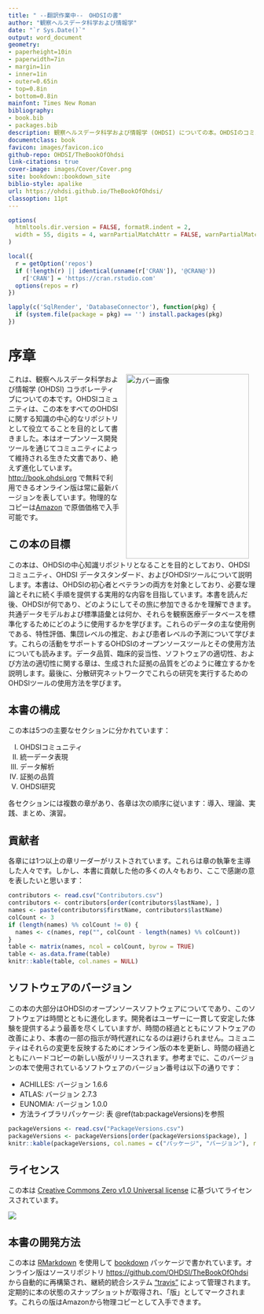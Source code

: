 ```yaml
---
title: " --翻訳作業中--　OHDSIの書"
author: "観察ヘルスデータ科学および情報学"
date: "`r Sys.Date()`"
output: word_document
geometry:
- paperheight=10in
- paperwidth=7in
- margin=1in
- inner=1in
- outer=0.65in
- top=0.8in
- bottom=0.8in
mainfont: Times New Roman
bibliography:
- book.bib
- packages.bib
description: 観察ヘルスデータ科学および情報学 (OHDSI) についての本。OHDSIのコミュニティ、オープンスタンダードとオープンソースソフトウェアについて詳述しています。
documentclass: book
favicon: images/favicon.ico
github-repo: OHDSI/TheBookOfOhdsi
link-citations: true
cover-image: images/Cover/Cover.png
site: bookdown::bookdown_site
biblio-style: apalike
url: https://ohdsi.github.io/TheBookOfOhdsi/
classoption: 11pt
---
```


```r
options(
  htmltools.dir.version = FALSE, formatR.indent = 2,
  width = 55, digits = 4, warnPartialMatchAttr = FALSE, warnPartialMatchDollar = FALSE
)

local({
  r = getOption('repos')
  if (!length(r) || identical(unname(r['CRAN']), '@CRAN@'))
    r['CRAN'] = 'https://cran.rstudio.com'
  options(repos = r)
})

lapply(c('SqlRender', 'DatabaseConnector'), function(pkg) {
  if (system.file(package = pkg) == '') install.packages(pkg)
})
```

# 序章 {.unnumbered}

<img src="images/Cover/Cover.png" alt="カバー画像" width="250" height="375" align="right" style="margin: 0 1em 0 1em"/> これは、観察ヘルスデータ科学および情報学 (OHDSI) コラボレーティブについての本です。OHDSIコミュニティは、この本をすべてのOHDSIに関する知識の中心的なリポジトリとして役立てることを目的として書きました。本はオープンソース開発ツールを通じてコミュニティによって維持される生きた文書であり、絶えず進化しています。 <http://book.ohdsi.org> で無料で利用できるオンライン版は常に最新バージョンを表しています。物理的なコピーは[Amazon](https://www.amazon.com/OHDSI-Observational-Health-Sciences-Informatics/dp/1088855199) で原価価格で入手可能です。

## この本の目標 {.unnumbered}

この本は、OHDSIの中心知識リポジトリとなることを目的としており、OHDSIコミュニティ、OHDSI データスタンダード、およびOHDSIツールについて説明します。本書は、OHDSIの初心者とベテランの両方を対象としており、必要な理論とそれに続く手順を提供する実用的な内容を目指しています。本書を読んだ後、OHDSIが何であり、どのようにしてその旅に参加できるかを理解できます。共通データモデルおよび標準語彙とは何か、それらを観察医療データベースを標準化するためにどのように使用するかを学びます。これらのデータの主な使用例である、特性評価、集団レベルの推定、および患者レベルの予測について学びます。これらの活動をサポートするOHDSIのオープンソースツールとその使用方法についても読みます。データ品質、臨床的妥当性、ソフトウェアの適切性、および方法の適切性に関する章は、生成された証拠の品質をどのように確立するかを説明します。最後に、分散研究ネットワークでこれらの研究を実行するためのOHDSIツールの使用方法を学びます。

## 本書の構成 {.unnumbered}

この本は5つの主要なセクションに分かれています：

I)  OHDSIコミュニティ
II) 統一データ表現
III) データ解析
IV) 証拠の品質
V)  OHDSI研究

各セクションには複数の章があり、各章は次の順序に従います：導入、理論、実践、まとめ、演習。

## 貢献者 {.unnumbered}

各章には1つ以上の章リーダーがリストされています。これらは章の執筆を主導した人々です。しかし、本書に貢献した他の多くの人々もおり、ここで感謝の意を表したいと思います：

```r
contributors <- read.csv("Contributors.csv")
contributors <- contributors[order(contributors$lastName), ]
names <- paste(contributors$firstName, contributors$lastName)
colCount <- 3
if (length(names) %% colCount != 0) {
  names <- c(names, rep("", colCount - length(names) %% colCount))
}
table <- matrix(names, ncol = colCount, byrow = TRUE)
table <- as.data.frame(table)
knitr::kable(table, col.names = NULL)
```

## ソフトウェアのバージョン {.unnumbered}

この本の大部分はOHDSIのオープンソースソフトウェアについてであり、このソフトウェアは時間とともに進化します。開発者はユーザーに一貫して安定した体験を提供するよう最善を尽くしていますが、時間の経過とともにソフトウェアの改善により、本書の一部の指示が時代遅れになるのは避けられません。コミュニティはそれらの変更を反映するためにオンライン版の本を更新し、時間の経過とともにハードコピーの新しい版がリリースされます。参考までに、このバージョンの本で使用されているソフトウェアのバージョン番号は以下の通りです：

-   ACHILLES: バージョン 1.6.6
-   ATLAS: バージョン 2.7.3
-   EUNOMIA: バージョン 1.0.0
-   方法ライブラリパッケージ: 表 \@ref(tab:packageVersions)を参照

```r
packageVersions <- read.csv("PackageVersions.csv")
packageVersions <- packageVersions[order(packageVersions$package), ]
knitr::kable(packageVersions, col.names = c("パッケージ", "バージョン"), row.names = FALSE, booktabs = TRUE, caption = '本書で使用されている方法ライブラリのパッケージのバージョン。')
```

## ライセンス {.unnumbered}

この本は [Creative Commons Zero v1.0 Universal license](http://creativecommons.org/publicdomain/zero/1.0/) に基づいてライセンスされています。

![](images/Preface/cc0.png)

## 本書の開発方法 {.unnumbered}

この本は [RMarkdown](https://rmarkdown.rstudio.com) を使用して [bookdown](https://bookdown.org) パッケージで書かれています。オンライン版はソースリポジトリ <https://github.com/OHDSI/TheBookOfOhdsi> から自動的に再構築され、継続的統合システム ["travis"](http://travis-ci.org/) によって管理されます。定期的に本の状態のスナップショットが取得され、「版」としてマークされます。これらの版はAmazonから物理コピーとして入手できます。
